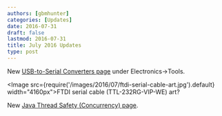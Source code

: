 ```yaml
---
authors: [gbmhunter]
categories: [Updates]
date: 2016-07-31
draft: false
lastmod: 2016-07-31
title: July 2016 Updates
type: post
---
```


New [USB-to-Serial Converters page](/electronics/tools/#usb-to-serial-converters) under Electronics->Tools.

<Image src={require('/images/2016/07/ftdi-serial-cable-art.jpg').default} width="4160px">FTDI serial cable (TTL-232RG-VIP-WE) art?</Image>

New [Java Thread Safety (Concurrency) page](/programming/languages/java/thread-safety-concurrency).
